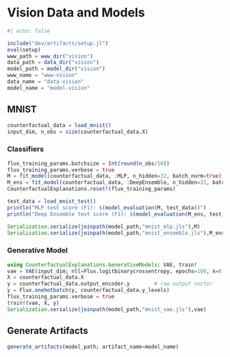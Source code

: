 # Vision Data and Models

```julia
#| echo: false

include("dev/artifacts/setup.jl")
eval(setup)
www_path = www_dir("vision")
data_path = data_dir("vision")
model_path = model_dir("vision")
www_name = "www-vision"
data_name = "data-vision"
model_name = "model-vision"
```

## MNIST 

```julia
counterfactual_data = load_mnist()
input_dim, n_obs = size(counterfactual_data.X)
```

### Classifiers

```julia
flux_training_params.batchsize = Int(round(n_obs/10))
flux_training_params.verbose = true
M = fit_model(counterfactual_data, :MLP, n_hidden=32, batch_norm=true)
M_ens = fit_model(counterfactual_data, :DeepEnsemble, n_hidden=32, batch_norm=true)
CounterfactualExplanations.reset!(flux_training_params)
```

```julia
test_data = load_mnist_test()
println("MLP test score (F1): $(model_evaluation(M, test_data))")
println("Deep Ensemble test score (F1): $(model_evaluation(M_ens, test_data))")
```

```julia
Serialization.serialize(joinpath(model_path,"mnist_mlp.jls"),M)
Serialization.serialize(joinpath(model_path,"mnist_ensemble.jls"),M_ens)
```

### Generative Model

```julia
using CounterfactualExplanations.GenerativeModels: VAE, train!
vae = VAE(input_dim; nll=Flux.logitbinarycrossentropy, epochs=100, λ=0.0001, latent_dim=28)
X = counterfactual_data.X
y = counterfactual_data.output_encoder.y        # raw output vector
y = Flux.onehotbatch(y, counterfactual_data.y_levels)
flux_training_params.verbose = true
train!(vae, X, y)
Serialization.serialize(joinpath(model_path,"mnist_vae.jls"),vae)
```


## Generate Artifacts

```julia
generate_artifacts(model_path; artifact_name=model_name)
```

